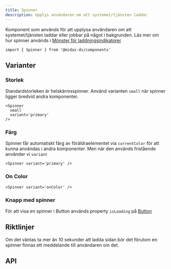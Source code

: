 ```yaml
---
title: Spinner
description: Upplys användaren om att systemet/tjänsten laddar
---
```



<ComponentHeader
  name='Spinner'
  friendlyName='Laddningsindikator'
  overrideHeadlessLink=''
/>

Komponent som används för att upplysa användaren om att systemet/tjänsten laddar eller jobbar på något i bakgrunden. Läs mer om hur spinner används i [Mönster för laddningsindikatorer](/design-patterns/page-loading)

```tsx
import { Spinner } from '@midas-ds/components'
```

<div className='card'>
  <Spinner variant='primary' />
</div>

## Varianter

### Storlek

Standardstorleken är helskärmsspinner. Använd varianten `small` när spinner ligger bredvid andra komponenter.

```tsx
<Spinner
  small
  variant='primary'
/>
```

<div className='card'>
  <Spinner
    small
    variant='primary'
  />
</div>

### Färg

Spinner får automatiskt färg av föräldraelementet via `currentColor` för att kunna användas i andra komponenter. Men när den används fristående använder vi `variant`

```tsx
<Spinner variant='primary' />
```

<div className='card'>
  <Spinner variant='primary' />
</div>

### On Color

```tsx
<Spinner variant='onColor' />
```

<div
  className='card'
  style={{ backgroundColor: variables.colorGray200 }}
>
  <Spinner variant='onColor' />
</div>

### Knapp med spinner

För att visa en spinner i Button används property `isLoading` på [Button](/components/button)

## Riktlinjer

Om det väntas ta mer än 10 sekunder att ladda sidan bör det förutom en spinner finnas ett meddelande till användaren om det.

## API

<PropTable name='Spinner' />
